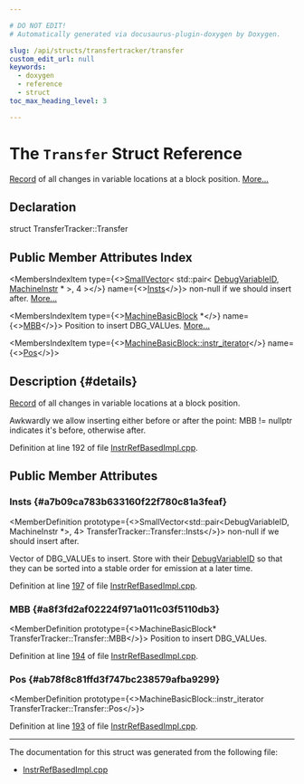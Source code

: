 ```yaml
---

# DO NOT EDIT!
# Automatically generated via docusaurus-plugin-doxygen by Doxygen.

slug: /api/structs/transfertracker/transfer
custom_edit_url: null
keywords:
  - doxygen
  - reference
  - struct
toc_max_heading_level: 3

---
```





# The `Transfer` Struct Reference

<DoxygenPage pluginConfig={pluginConfig}>

<a href="/docs/api/classes/llvm/record">Record</a> of all changes in variable locations at a block position. <a href="#details">More...</a>

## Declaration

<CodeBlock>struct TransferTracker::Transfer</CodeBlock>

## Public Member Attributes Index

<MembersIndex>

<MembersIndexItem
  type={<><a href="/docs/api/classes/llvm/smallvector">SmallVector</a>&lt; std::pair&lt; <a href="/docs/api/namespaces/livedebugvalues/#a2ad7532d3e36d429cab7c3ade85c5f77">DebugVariableID</a>, <a href="/docs/api/classes/llvm/machineinstr">MachineInstr</a> &#42; &gt;, 4 &gt;</>}
  name={<><a href="#a7b09ca783b633160f22f780c81a3feaf">Insts</a></>}>
non-null if we should insert after. <a href="#a7b09ca783b633160f22f780c81a3feaf">More...</a>
</MembersIndexItem>

<MembersIndexItem
  type={<><a href="/docs/api/classes/llvm/machinebasicblock">MachineBasicBlock</a> &#42;</>}
  name={<><a href="#a8f3fd2af02224f971a011c03f5110db3">MBB</a></>}>
Position to insert DBG&#95;VALUes. <a href="#a8f3fd2af02224f971a011c03f5110db3">More...</a>
</MembersIndexItem>

<MembersIndexItem
  type={<><a href="/docs/api/classes/llvm/machinebasicblock/#ab6395548cae73865213e279ae461db54">MachineBasicBlock::instr&#95;iterator</a></>}
  name={<><a href="#ab78f8c81ffd3f747bc238579afba9299">Pos</a></>}>
</MembersIndexItem>

</MembersIndex>

## Description {#details}

<a href="/docs/api/classes/llvm/record">Record</a> of all changes in variable locations at a block position.

Awkwardly we allow inserting either before or after the point: MBB != nullptr indicates it&#39;s before, otherwise after.

Definition at line 192 of file <a href="/docs/api/files/lib/lib/codegen/lib/codegen/livedebugvalues/instrrefbasedimpl-cpp">InstrRefBasedImpl.cpp</a>.

<SectionDefinition>

## Public Member Attributes

### Insts {#a7b09ca783b633160f22f780c81a3feaf}

<MemberDefinition
  prototype={<>SmallVector&lt;std::pair&lt;DebugVariableID, MachineInstr &#42;&gt;, 4&gt; TransferTracker::Transfer::Insts</>}>
non-null if we should insert after.

Vector of DBG&#95;VALUEs to insert. Store with their <a href="/docs/api/namespaces/livedebugvalues/#a2ad7532d3e36d429cab7c3ade85c5f77">DebugVariableID</a> so that they can be sorted into a stable order for emission at a later time.

Definition at line <a href="/docs/api/files/lib/lib/codegen/lib/codegen/livedebugvalues/instrrefbasedimpl-cpp/#l00197">197</a> of file <a href="/docs/api/files/lib/lib/codegen/lib/codegen/livedebugvalues/instrrefbasedimpl-cpp">InstrRefBasedImpl.cpp</a>.
</MemberDefinition>

### MBB {#a8f3fd2af02224f971a011c03f5110db3}

<MemberDefinition
  prototype={<>MachineBasicBlock&#42; TransferTracker::Transfer::MBB</>}>
Position to insert DBG&#95;VALUes.

Definition at line <a href="/docs/api/files/lib/lib/codegen/lib/codegen/livedebugvalues/instrrefbasedimpl-cpp/#l00194">194</a> of file <a href="/docs/api/files/lib/lib/codegen/lib/codegen/livedebugvalues/instrrefbasedimpl-cpp">InstrRefBasedImpl.cpp</a>.
</MemberDefinition>

### Pos {#ab78f8c81ffd3f747bc238579afba9299}

<MemberDefinition
  prototype={<>MachineBasicBlock::instr&#95;iterator TransferTracker::Transfer::Pos</>}>

Definition at line <a href="/docs/api/files/lib/lib/codegen/lib/codegen/livedebugvalues/instrrefbasedimpl-cpp/#l00193">193</a> of file <a href="/docs/api/files/lib/lib/codegen/lib/codegen/livedebugvalues/instrrefbasedimpl-cpp">InstrRefBasedImpl.cpp</a>.
</MemberDefinition>

</SectionDefinition>

<hr/>

The documentation for this struct was generated from the following file:

<ul>
<li><a href="/docs/api/files/lib/lib/codegen/lib/codegen/livedebugvalues/instrrefbasedimpl-cpp">InstrRefBasedImpl.cpp</a></li>
</ul>

</DoxygenPage>
